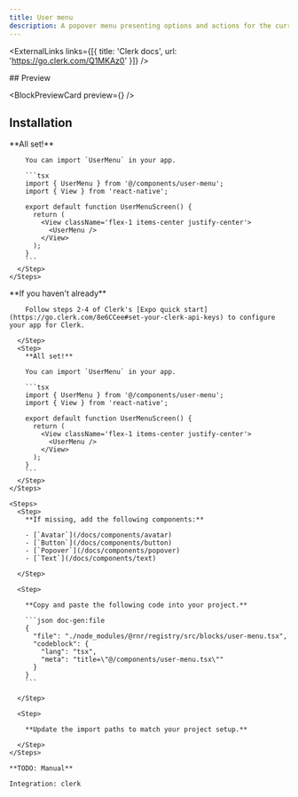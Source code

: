 ```yaml
---
title: User menu
description: A popover menu presenting options and actions for the current user.
---
```



<ExternalLinks links={[{ title: 'Clerk docs', url: 'https://go.clerk.com/Q1MKAz0' }]} />

<div className="h-5" />

<div id="preview" className='*:hidden scroll-m-20' aria-hidden>
  ## Preview
</div>
    
<BlockPreviewCard preview={<UserMenu />} />


## Installation

<AuthBlockTabs>
  <AuthBlockTabsCliContent integration="none">
    <Steps>
      <Step>
        <CommandTabs args={["add", "user-menu"]}/>
      </Step>
      <Step>
        **All set!**

        You can import `UserMenu` in your app.

        ```tsx
        import { UserMenu } from '@/components/user-menu';
        import { View } from 'react-native';

        export default function UserMenuScreen() {
          return (
            <View className='flex-1 items-center justify-center'>
              <UserMenu />
            </View>
          );
        }
        ```
      </Step>
    </Steps>
  </AuthBlockTabsCliContent>
  <AuthBlockTabsCliContent integration="clerk">
    <Steps>
      <Step>
        <CommandTabs args={["add", "user-menu-clerk"]}/>
      </Step>
      <Step>
        **If you haven't already**

        Follow steps 2-4 of Clerk's [Expo quick start](https://go.clerk.com/8e6CCee#set-your-clerk-api-keys) to configure your app for Clerk.
        
      </Step>
      <Step>
        **All set!**

        You can import `UserMenu` in your app.

        ```tsx
        import { UserMenu } from '@/components/user-menu';
        import { View } from 'react-native';

        export default function UserMenuScreen() {
          return (
            <View className='flex-1 items-center justify-center'>
              <UserMenu />
            </View>
          );
        }
        ```
      </Step>
    </Steps>
  </AuthBlockTabsCliContent>

  <AuthBlockTabsManualContent integration="none">

    <Steps>
      <Step>
        **If missing, add the following components:**

        - [`Avatar`](/docs/components/avatar)
        - [`Button`](/docs/components/button)
        - [`Popover`](/docs/components/popover)
        - [`Text`](/docs/components/text)

      </Step>

      <Step>

        **Copy and paste the following code into your project.**

        ```json doc-gen:file
        {
          "file": "./node_modules/@rnr/registry/src/blocks/user-menu.tsx",
          "codeblock": {
            "lang": "tsx",
            "meta": "title=\"@/components/user-menu.tsx\""
          }
        }
        ```

      </Step>
      
      <Step>

        **Update the import paths to match your project setup.**

      </Step>
    </Steps>

  </AuthBlockTabsManualContent>
  <AuthBlockTabsManualContent integration="clerk">

    **TODO: Manual**

    Integration: clerk
    
  </AuthBlockTabsManualContent>
</AuthBlockTabs>